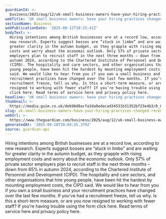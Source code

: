 ```yaml
---
guardianId: >-
  business/2025/aug/12/uk-small-business-owners-have-your-hiring-practices-changed-recently
webTitle: 'UK small business owners: have your hiring practices changed recently?'
sectionName: Business
webPublicationDate: '2025-08-12T10:15:41Z'
bodyText: >-
  Hiring intentions among British businesses are at a record low, according to
  new research. Experts suggest bosses are “stuck in limbo” and are waiting for
  greater clarity in the autumn budget, as they grapple with rising employment
  costs and worry about the economic outlook. Only 57% of private sector
  employers plan to recruit staff in the next three months – down from 65% in
  autumn 2024, according to the Chartered Institute of Personnel and Development
  (CIPD). The hospitality and care sectors, and other organisations that hire
  young people, have been hit the hardest by mounting employment costs, the CIPD
  said. We would like to hear from you if you own a small business and your
  recruitment practices have changed over the last few months. If you’ve had a
  recruitment freeze, tell us why. Is this a short-term measure, or are you now
  resigned to working with fewer staff? If you’re having trouble using the form
  click here. Read terms of service here and privacy policy here.
headline: 'UK small business owners: have your hiring practices changed recently?'
thumbnail: >-
  https://media.guim.co.uk/deb96d0acfa3da0edacad34531b31352bf23e4b3/0_0_6139_4912/500.jpg
slug: uk-small-business-owners-have-your-hiring-practices-changed-recently
webUrl: >-
  https://www.theguardian.com/business/2025/aug/12/uk-small-business-owners-have-your-hiring-practices-changed-recently
generatedAt: '2025-08-28T20:04:25.379Z'
source: guardian-api
---
```

Hiring intentions among British businesses are at a record low, according to new research. Experts suggest bosses are “stuck in limbo” and are waiting for greater clarity in the autumn budget, as they grapple with rising employment costs and worry about the economic outlook. Only 57% of private sector employers plan to recruit staff in the next three months – down from 65% in autumn 2024, according to the Chartered Institute of Personnel and Development (CIPD). The hospitality and care sectors, and other organisations that hire young people, have been hit the hardest by mounting employment costs, the CIPD said. We would like to hear from you if you own a small business and your recruitment practices have changed over the last few months. If you’ve had a recruitment freeze, tell us why. Is this a short-term measure, or are you now resigned to working with fewer staff? If you’re having trouble using the form click here. Read terms of service here and privacy policy here.
